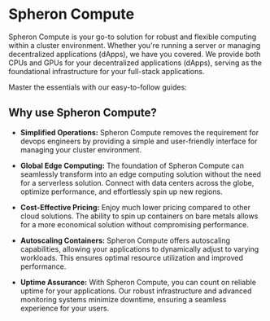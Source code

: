 
# Spheron Compute

Spheron Compute is your go-to solution for robust and flexible computing within a cluster environment.
Whether you're running a server or managing decentralized applications (dApps), we have you covered.
We provide both CPUs and GPUs for your decentralized applications (dApps), serving as the foundational infrastructure
for your full-stack applications.

Master the essentials with our easy-to-follow guides:

<Compute />

## Why use Spheron Compute?

- **Simplified Operations:**
  Spheron Compute removes the requirement for devops engineers by providing a simple and user-friendly interface for managing your cluster environment.

- **Global Edge Computing:**
  The foundation of Spheron Compute can seamlessly transform into an edge computing solution without the need for a serverless solution.
  Connect with data centers across the globe, optimize performance, and effortlessly spin up new regions.

- **Cost-Effective Pricing:**
  Enjoy much lower pricing compared to other cloud solutions. The ability to spin up containers on bare metals allows for a more economical solution without compromising performance.

- **Autoscaling Containers:**
  Spheron Compute offers autoscaling capabilities, allowing your applications to dynamically adjust to varying workloads. This ensures optimal resource utilization and improved performance.

- **Uptime Assurance:**
  With Spheron Compute, you can count on reliable uptime for your applications. Our robust infrastructure and advanced monitoring systems minimize downtime, ensuring a seamless experience for your users.

<Navigation name="Spheron Compute" />
